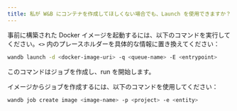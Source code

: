 ```yaml
---
title: 私が W&B にコンテナを作成してほしくない場合でも、Launch を使用できますか？
---
```


事前に構築された Docker イメージを起動するには、以下のコマンドを実行してください。`<>` 内のプレースホルダーを具体的な情報に置き換えてください：

```bash
wandb launch -d <docker-image-uri> -q <queue-name> -E <entrypoint>
```

このコマンドはジョブを作成し、run を開始します。

イメージからジョブを作成するには、以下のコマンドを使用してください：

```bash
wandb job create image <image-name> -p <project> -e <entity>
```